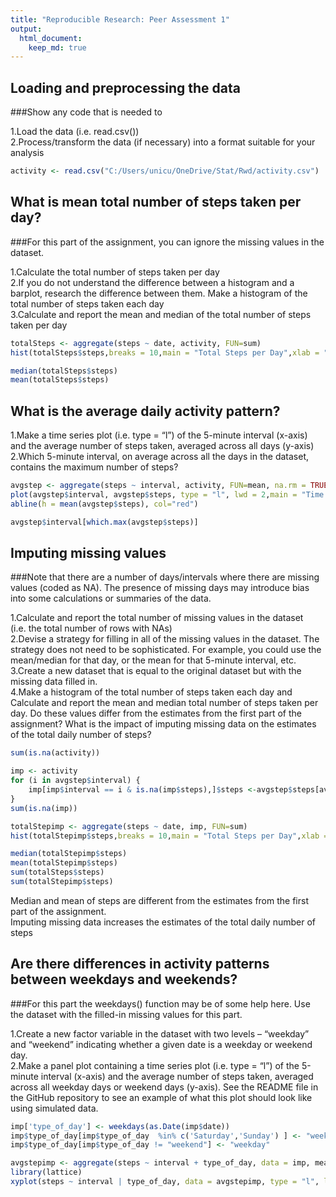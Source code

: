 ```yaml
---
title: "Reproducible Research: Peer Assessment 1"
output: 
  html_document:
    keep_md: true
---
```



## Loading and preprocessing the data
###Show any code that is needed to

1.Load the data (i.e. read.csv())  
2.Process/transform the data (if necessary) into a format suitable for your analysis
```r
activity <- read.csv("C:/Users/unicu/OneDrive/Stat/Rwd/activity.csv")
```

## What is mean total number of steps taken per day?
###For this part of the assignment, you can ignore the missing values in the dataset.  

1.Calculate the total number of steps taken per day  
2.If you do not understand the difference between a histogram and a barplot, research the difference between them. Make a histogram of the total number of steps taken each day  
3.Calculate and report the mean and median of the total number of steps taken per day  
```r
totalSteps <- aggregate(steps ~ date, activity, FUN=sum)
hist(totalSteps$steps,breaks = 10,main = "Total Steps per Day",xlab = "Number of Steps")

median(totalSteps$steps)
mean(totalSteps$steps)
```


## What is the average daily activity pattern?
1.Make a time series plot (i.e. type = "l") of the 5-minute interval (x-axis) and the average number of steps taken, averaged across all days (y-axis)  
2.Which 5-minute interval, on average across all the days in the dataset, contains the maximum number of steps?  
```r
avgstep <- aggregate(steps ~ interval, activity, FUN=mean, na.rm = TRUE)
plot(avgstep$interval, avgstep$steps, type = "l", lwd = 2,main = "Time Series: Average Number of Steps Taken", xlab = "5-minute interval", ylab = "Average number of steps")
abline(h = mean(avgstep$steps), col="red")

avgstep$interval[which.max(avgstep$steps)]
```


## Imputing missing values
###Note that there are a number of days/intervals where there are missing values (coded as NA). The presence of missing days may introduce bias into some calculations or summaries of the data.

1.Calculate and report the total number of missing values in the dataset (i.e. the total number of rows with NAs)  
2.Devise a strategy for filling in all of the missing values in the dataset. The strategy does not need to be sophisticated. For example, you could use the mean/median for that day, or the mean for that 5-minute interval, etc.  
3.Create a new dataset that is equal to the original dataset but with the missing data filled in.  
4.Make a histogram of the total number of steps taken each day and Calculate and report the mean and median total number of steps taken per day. Do these values differ from the estimates from the first part of the assignment? What is the impact of imputing missing data on the estimates of the total daily number of steps?  
```r
sum(is.na(activity))

imp <- activity 
for (i in avgstep$interval) {
    imp[imp$interval == i & is.na(imp$steps),]$steps <-avgstep$steps[avgstep$interval == i]
}
sum(is.na(imp))

totalStepimp <- aggregate(steps ~ date, imp, FUN=sum)
hist(totalStepimp$steps,breaks = 10,main = "Total Steps per Day",xlab = "Number of Steps")

median(totalStepimp$steps)
mean(totalStepimp$steps)
sum(totalSteps$steps)
sum(totalStepimp$steps)
```
Median and mean of steps are different from the estimates from the first part of the assignment.  
Imputing missing data increases the estimates of the total daily number of steps  


## Are there differences in activity patterns between weekdays and weekends?
###For this part the weekdays() function may be of some help here. Use the dataset with the filled-in missing values for this part.

1.Create a new factor variable in the dataset with two levels – “weekday” and “weekend” indicating whether a given date is a weekday or weekend day.  
2.Make a panel plot containing a time series plot (i.e. type = "l") of the 5-minute interval (x-axis) and the average number of steps taken, averaged across all weekday days or weekend days (y-axis). See the README file in the GitHub repository to see an example of what this plot should look like using simulated data.  
```r
imp['type_of_day'] <- weekdays(as.Date(imp$date))
imp$type_of_day[imp$type_of_day  %in% c('Saturday','Sunday') ] <- "weekend"
imp$type_of_day[imp$type_of_day != "weekend"] <- "weekday"

avgstepimp <- aggregate(steps ~ interval + type_of_day, data = imp, mean)
library(lattice)
xyplot(steps ~ interval | type_of_day, data = avgstepimp, type = "l", lwd = 2,layout = c(1, 2), xlab = "5-minute interval", ylab = "Average number of steps", main = "Average Number of Steps Taken (weekday VS weekend)")
```
